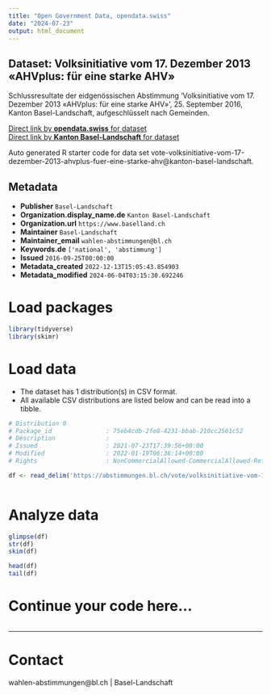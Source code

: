 ```yaml
---
title: "Open Government Data, opendata.swiss"
date: "2024-07-23"
output: html_document
---
```


## Dataset: Volksinitiative vom 17. Dezember 2013 «AHVplus: für eine starke AHV»

Schlussresultate der eidgenössischen Abstimmung 'Volksinitiative vom 17. Dezember 2013 «AHVplus: für eine starke AHV»', 25. September 2016, Kanton Basel-Landschaft, aufgeschlüsselt nach Gemeinden.

[Direct link by **opendata.swiss** for dataset](https://opendata.swiss/de/dataset/volksinitiative-vom-17-dezember-2013-ahvplus-fur-eine-starke-ahv1)<br>
[Direct link by **Kanton Basel-Landschaft** for dataset](https://abstimmungen.bl.ch/vote/volksinitiative-vom-17-dezember-2013-ahvplus-fuer-eine-starke-ahv/data)

Auto generated R starter code for data set vote-volksinitiative-vom-17-dezember-2013-ahvplus-fuer-eine-starke-ahv@kanton-basel-landschaft.

## Metadata

- **Publisher** `Basel-Landschaft`
- **Organization.display_name.de** `Kanton Basel-Landschaft`
- **Organization.url** `https://www.baselland.ch`
- **Maintainer** `Basel-Landschaft`
- **Maintainer_email** `wahlen-abstimmungen@bl.ch`
- **Keywords.de** `['national', 'abstimmung']`
- **Issued** `2016-09-25T00:00:00`
- **Metadata_created** `2022-12-13T15:05:43.854903`
- **Metadata_modified** `2024-06-04T03:15:30.692246`


# Load packages

```r

library(tidyverse)
library(skimr)

```

# Load data

-   The dataset has 1 distribution(s) in CSV format.
-   All available CSV distributions are listed below and can be read into a tibble.

```r

# Distribution 0
# Package_id               : 75eb4cdb-2fe8-4231-bbab-210cc2561c52
# Description              : 
# Issued                   : 2021-07-23T17:39:56+00:00
# Modified                 : 2022-01-19T06:36:14+00:00
# Rights                   : NonCommercialAllowed-CommercialAllowed-ReferenceRequired

df <- read_delim('https://abstimmungen.bl.ch/vote/volksinitiative-vom-17-dezember-2013-ahvplus-fuer-eine-starke-ahv/data-csv')



```

# Analyze data

```r

glimpse(df)
str(df)
skim(df)

head(df)
tail(df)

```

# Continue your code here...

```r

```

------------------------------------------------------------------------

# Contact

wahlen-abstimmungen@bl.ch | Basel-Landschaft
